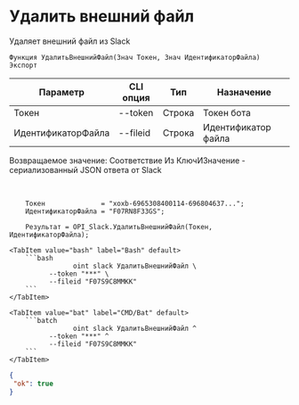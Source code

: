 ﻿---
sidebar_position: 5
---


# Удалить внешний файл
 Удаляет внешний файл из Slack



`Функция УдалитьВнешнийФайл(Знач Токен, Знач ИдентификаторФайла) Экспорт`

  | Параметр | CLI опция | Тип | Назначение |
  |-|-|-|-|
  | Токен | --token | Строка | Токен бота |
  | ИдентификаторФайла | --fileid | Строка | Идентификатор файла |

  
  Возвращаемое значение:   Соответствие Из КлючИЗначение - сериализованный JSON ответа от Slack

<br/>




```bsl title="Пример кода"
    Токен              = "xoxb-6965308400114-696804637...";
    ИдентификаторФайла = "F07RN8F33GS";

    Результат = OPI_Slack.УдалитьВнешнийФайл(Токен, ИдентификаторФайла);
```
    

 <Tabs>
  
    <TabItem value="bash" label="Bash" default>
        ```bash
                    oint slack УдалитьВнешнийФайл \
              --token "***" \
              --fileid "F07S9C8MMKK"
        ```
    </TabItem>
  
    <TabItem value="bat" label="CMD/Bat" default>
        ```batch
                    oint slack УдалитьВнешнийФайл ^
              --token "***" ^
              --fileid "F07S9C8MMKK"
        ```
    </TabItem>
</Tabs>


```json title="Результат"
{
 "ok": true
}
```
